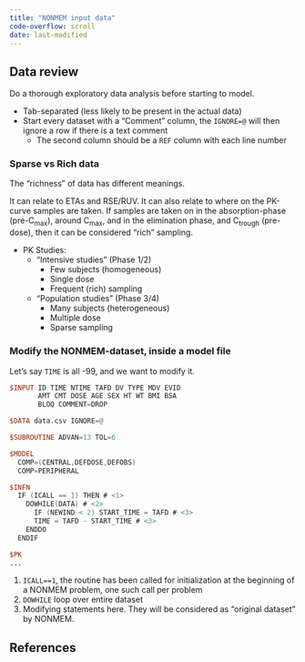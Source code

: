 ```yaml
---
title: "NONMEM input data"
code-overflow: scroll
date: last-modified
---
```


:::{.callout-caution title="Under construction"}
:::

## Data review

::: {.callout-important}
Do a thorough exploratory data analysis before starting to model.
:::

* Tab-separated (less likely to be present in the actual data)
* Start every dataset with a "Comment" column, the `IGNORE=@` will then ignore a row if there is a text comment
  * The second column should be a `REF` column with each line number

### Sparse vs Rich data

The "richness" of data has different meanings.

It can relate to ETAs and RSE/RUV.
It can also relate to where on the PK-curve samples are taken.
If samples are taken on in the absorption-phase (pre-C~max~), around C~max~, and in the elimination phase, and C~trough~ (pre-dose), then it can be considered "rich" sampling.

* PK Studies:
  * "Intensive studies" (Phase 1/2)
    * Few subjects (homogeneous)
    * Single dose
    * Frequent (rich) sampling
  * "Population studies" (Phase 3/4)
    * Many subjects (heterogeneous)
    * Multiple dose
    * Sparse sampling

###  Modify the NONMEM-dataset, inside a model file

Let's say `TIME` is all -99, and we want to modify it.

```verilog
$INPUT ID TIME NTIME TAFD DV TYPE MDV EVID
       AMT CMT DOSE AGE SEX HT WT BMI BSA
       BLOQ COMMENT=DROP

$DATA data.csv IGNORE=@

$SUBROUTINE ADVAN=13 TOL=6

$MODEL
  COMP=(CENTRAL,DEFDOSE,DEFOBS)
  COMP=PERIPHERAL

$INFN
  IF (ICALL == 1) THEN # <1>
    DOWHILE(DATA) # <2>
      IF (NEWIND < 2) START_TIME = TAFD # <3>
      TIME = TAFD - START_TIME # <3>
    ENDDO
  ENDIF

$PK
...
```
1. `ICALL==1`, the routine has been called for initialization at the beginning of a NONMEM problem, one such call per problem
2. `DOWHILE` loop over entire dataset
3. Modifying statements here. They will be considered as "original dataset" by NONMEM.

## References

::: {#refs}
:::
